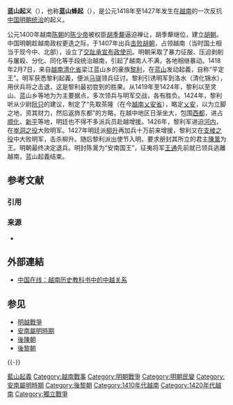 {{Globalize|area=越南}}
{{Onesource|time=2017-08-16T01:21:13+00:00}}
{{noteTA
|1=zh-hans:范文巧; zh-hant:范文巧;
}}
{{Infobox Military Conflict
|conflict=藍山起義
|partof=
|image=[[File:藍山起義圖.png|250px]]
|caption=藍山起義圖
|date=1418年—1427年
|place=[[越南|越南]]北部
|casus=
|territory=明朝[[交趾承宣布政使司|交趾承宣布政使司]]地入安南
|result=藍山起義軍胜利
|combatant1=[[後黎朝|藍山起義軍]]
|combatant2=[[明朝|明朝]]
|commander1=[[黎利|黎利]]<br />[[陳暠_(越南君主)|陳暠]]<br />[[阮廌|阮廌]]<br />[[陳元扞|陳元扞]]<br />[[黎來|黎來]]{{KIA}}<br />[[黎石|黎石]]{{KIA}}<br />[[范文巧|范文巧]]<br />[[劉仁澍|劉仁澍]]<br />[[黎察|黎察]]<br />[[黎銀|黎銀]]<br />[[范問|范問]]<br />[[阮隻|阮隻]]
|commander2=[[李安_(明朝)|李安]]<br />[[方政_(明朝)|方政]]<br />[[陳智|陳智]]<br />[[李彬_(明將領)|李彬]]{{KIA}}<br />[[王通_(明朝)|王通]]<br />[[王安老|王安老]]<br />[[柳昇|柳昇]]{{KIA}}<br />[[沐晟|沐晟]]<br />[[梁銘|梁銘]]{{KIA}}<br />[[李慶|李慶]]{{KIA}}<br />[[黃福|黃福]]{{POW}}
|strength1=350,000人<ref name=Ngo1993>[[吳時任|吳時任]] 1993, [[大越史記全書|大越史記全書]], vol 3, pp. 360–395</ref>
|strength2=400,000人<ref>明史, vol 17, pp. 556</ref>
|casualties1=不詳
|casualties2=~190,000人陣亡<br>84,640被俘<ref name=Ngo1993></ref>
|notes=
}}

'''蓝山起义'''（{{vie |v = Khởi nghĩa Lam Sơn |hn = 起義藍山}}），也称'''蓝山蜂起'''（{{vie |v = Lam Sơn phong khởi |hn = 藍山蜂起}}），是公元1418年至1427年发生在[[越南|越南]]的一次反抗[[中国|中国]][[安南属明时期|明朝统治]]的起义。

公元1400年越南[[陈朝_(越南)|陈朝]]的[[陈少帝|陈少帝]]被权臣[[胡季犛|胡季犛]]逼迫禅让，胡季犛继位，建立[[胡朝|胡朝]]。中国明朝趁越南政权更迭之际，于1407年出兵[[明入越|击败胡朝]]，占领越南（当时国土相当于现今中、北部），设立了[[交趾承宣布政使司|交趾承宣布政使司]]。明朝采取了暴力征服、压迫剥削与屠殺、分化、同化等手段统治越南，引起了越南人不满，各地相继暴动。1418年2月7日，来自[[越南|越南]][[清化省|清化省]]梁江蓝山乡的豪族[[黎利|黎利]]，在[[蓝山|蓝山]]发动起義，自称“平定王”。明军获悉黎利起義，便派[[马骐|马骐]]领兵征讨。黎利引诱明军到洛水（清化锦水），用伏兵将之击退，这是黎利最初尝到的胜果。从1419年至1424年，黎利以至灵山、蓝山乡等地为为主要据点，多次领兵与明军交战，各有胜负。1424年，黎利听从少尉[[阮只|阮只]]的建议，制定了“先取茶隆（在今[[越南|越南]][[乂安省|乂安省]]），略定[[乂安|乂安]]，以为立脚之地，资其财力，然后返斾东都”的方略，在越中地区日渐坐大，包围[[西都城|西都]]，进占[[顺化|顺化]]、[[新平|新平]]等地，明廷也不得不多派兵员赴越增援。1426年，黎利军进迫[[河内|河内]]，在[[崒洞之役|崒洞之役]]大败明军。1427年明廷派[[柳升|柳升]]再加兵十万前来增援，黎利又在[[支棱之役|支棱之役]]中大败明军，击杀柳升。随后黎利派出使节入明，要求册封其所立的君主[[陈暠_(越南君主)|陳暠]]为王。明朝最终决定退兵。明封陈暠为“安南国王”，征夷将军[[王通_(明朝)|王通]]先前就已领兵逃離越南，蓝山起義结束。

== 参考文献 ==
=== 引用 ===
{{Reflist}}

=== 来源 ===
{{ReflistH}}
* {{cite book |title = 《越南歷史》 |author = [[越南社會科學委員會|越南社會科學委員會]] |translator = [[北京大學|北京大學]]東語系越南語教研室 譯 |location=[[北京|北京]] |publisher = [[北京人民出版社|北京人民出版社]] |publication-date = 1977年 |language = zh-Hans }}
{{ReflistF}}

== 外部連結 ==
* [https://web.archive.org/web/20100507015841/http://www.cn1n.com/history/acn/20100131/227238927_11.htm 中国在线：越南历史教科书中的中越关系]

== 参见 ==
{{Portal box|越南|中国|战争|历史}}
* [[明越戰爭|明越戰爭]]
* [[安南屬明時期|安南屬明時期]]
* [[後陳朝|後陳朝]]
* [[後黎朝|後黎朝]]

{{-}}
{{藍山起義}}

[[Category:藍山起義|]]
[[Category:越南戰事|Category:越南戰事]]
[[Category:明朝戰爭|Category:明朝戰爭]]
[[Category:明朝民變|Category:明朝民變]]
[[Category:安南屬明時期|Category:安南屬明時期]]
[[Category:後黎朝|Category:後黎朝]]
[[Category:1410年代越南|Category:1410年代越南]]
[[Category:1420年代越南|Category:1420年代越南]]
[[Category:獨立戰爭|Category:獨立戰爭]]